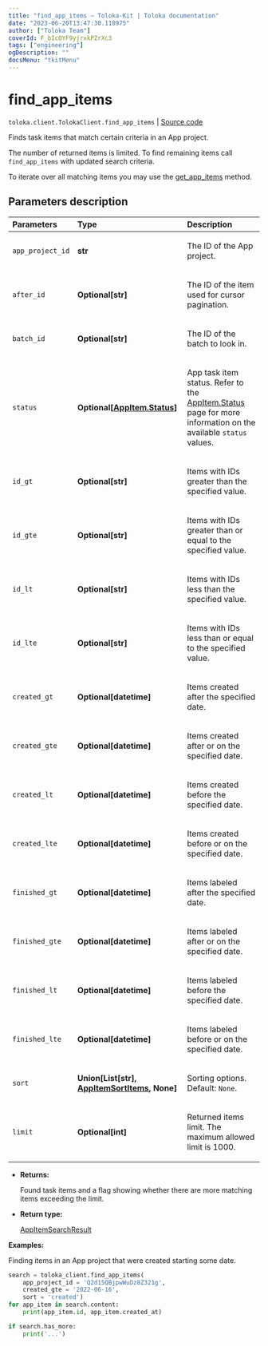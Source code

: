 ```yaml
---
title: "find_app_items — Toloka-Kit | Toloka documentation"
date: "2023-06-20T13:47:30.118975"
author: ["Toloka Team"]
coverId: F_bIcOYF9yjrxkPZrXc3
tags: ["engineering"]
ogDescription: ""
docsMenu: "tkitMenu"
---
```


# find_app_items

`toloka.client.TolokaClient.find_app_items` | [Source code](https://github.com/Toloka/toloka-kit/blob/v1.2.0/src/client/__init__.py#L3940)

Finds task items that match certain criteria in an App project.

The number of returned items is limited. To find remaining items call `find_app_items` with updated search criteria.

To iterate over all matching items you may use the [get_app_items](/docs/toloka-kit/reference/toloka.client.TolokaClient.get_app_items) method.

## Parameters description

| Parameters | Type | Description |
| :----------| :----| :-----------|
`app_project_id`|**str**|<p>The ID of the App project.</p>
`after_id`|**Optional\[str\]**|<p>The ID of the item used for cursor pagination.</p>
`batch_id`|**Optional\[str\]**|<p>The ID of the batch to look in.</p>
`status`|**Optional\[[AppItem.Status](/docs/toloka-kit/reference/toloka.client.app.AppItem.Status)\]**|<p>App task item status. Refer to the [AppItem.Status](/docs/toloka-kit/reference/toloka.client.app.AppItem.Status) page for more information on the available `status` values.</p>
`id_gt`|**Optional\[str\]**|<p>Items with IDs greater than the specified value.</p>
`id_gte`|**Optional\[str\]**|<p>Items with IDs greater than or equal to the specified value.</p>
`id_lt`|**Optional\[str\]**|<p>Items with IDs less than the specified value.</p>
`id_lte`|**Optional\[str\]**|<p>Items with IDs less than or equal to the specified value.</p>
`created_gt`|**Optional\[datetime\]**|<p>Items created after the specified date.</p>
`created_gte`|**Optional\[datetime\]**|<p>Items created after or on the specified date.</p>
`created_lt`|**Optional\[datetime\]**|<p>Items created before the specified date.</p>
`created_lte`|**Optional\[datetime\]**|<p>Items created before or on the specified date.</p>
`finished_gt`|**Optional\[datetime\]**|<p>Items labeled after the specified date.</p>
`finished_gte`|**Optional\[datetime\]**|<p>Items labeled after or on the specified date.</p>
`finished_lt`|**Optional\[datetime\]**|<p>Items labeled before the specified date.</p>
`finished_lte`|**Optional\[datetime\]**|<p>Items labeled before or on the specified date.</p>
`sort`|**Union\[List\[str\], [AppItemSortItems](/docs/toloka-kit/reference/toloka.client.search_requests.AppItemSortItems), None\]**|<p>Sorting options. Default: `None`.</p>
`limit`|**Optional\[int\]**|<p>Returned items limit. The maximum allowed limit is 1000.</p>

* **Returns:**

  Found task items and a flag showing whether there are more matching items exceeding the limit.

* **Return type:**

  [AppItemSearchResult](/docs/toloka-kit/reference/toloka.client.search_results.AppItemSearchResult)

**Examples:**

Finding items in an App project that were created starting some date.

```python
search = toloka_client.find_app_items(
    app_project_id = 'Q2d15QBjpwWuDz8Z321g',
    created_gte = '2022-06-16',
    sort = 'created')
for app_item in search.content:
    print(app_item.id, app_item.created_at)

if search.has_more:
    print('...')
```